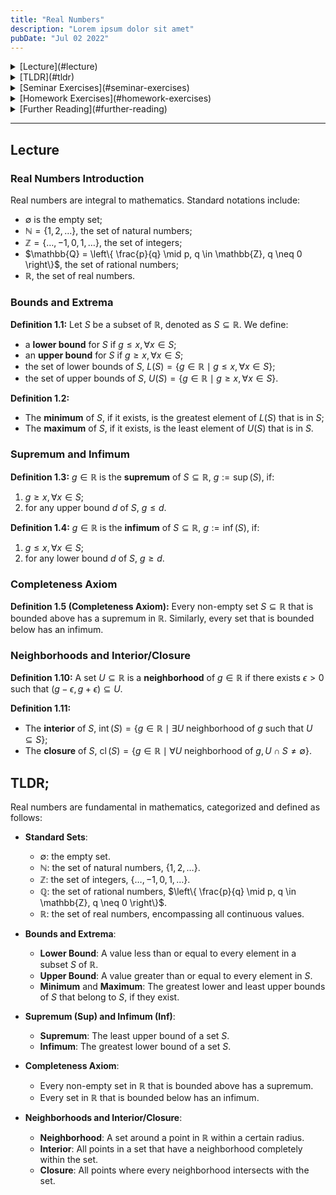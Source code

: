 ```yaml
---
title: "Real Numbers"
description: "Lorem ipsum dolor sit amet"
pubDate: "Jul 02 2022"
---
```


<details>
  <summary>[Lecture](#lecture)</summary>- [Real Numbers
  Introduction](#real-numbers-introduction) - [Bounds and
  Extrema](#bounds-and-extrema) - [Supremum and Infimum](#supremum-and-infimum)
  - [Completeness Axiom](#completeness-axiom) - [Neighborhoods and
  Interior/Closure](#neighborhoods-and-interior-closure)
</details>

<details>
  <summary>[TLDR](#tldr)</summary>
</details>

<details>
  <summary>[Seminar Exercises](#seminar-exercises)</summary>- [Exercise
  1](#exercise-1) - [Exercise 2](#exercise-2)
</details>

<details>
  <summary>[Homework Exercises](#homework-exercises)</summary>- [Problem
  1](#problem-1) - [Problem 2](#problem-2)
</details>

<details>
  <summary>[Further Reading](#further-reading)</summary>- [Book 1](#book-1) -
  [Book 2](#book-2) - [Book 3](#book-3)
</details>

<hr class="mt-12" />

## Lecture

### Real Numbers Introduction

Real numbers are integral to mathematics. Standard notations include:

- $\emptyset$ is the empty set;
- $\mathbb{N} = \{1, 2, \dots\}$, the set of natural numbers;
- $\mathbb{Z} = \{\dots, -1, 0, 1, \dots\}$, the set of integers;
- $\mathbb{Q} = \left\{ \frac{p}{q} \mid p, q \in \mathbb{Z}, q \neq 0 \right\}$, the set of rational numbers;
- $\mathbb{R}$, the set of real numbers.

### Bounds and Extrema

**Definition 1.1:** Let $S$ be a subset of $\mathbb{R}$, denoted as $S \subseteq \mathbb{R}$. We define:

- a **lower bound** for $S$ if $g \leq x, \forall x \in S$;
- an **upper bound** for $S$ if $g \geq x, \forall x \in S$;
- the set of lower bounds of $S$, $L(S) = \{g \in \mathbb{R} \mid g \leq x, \forall x \in S\}$;
- the set of upper bounds of $S$, $U(S) = \{g \in \mathbb{R} \mid g \geq x, \forall x \in S\}$.

**Definition 1.2:**

- The **minimum** of $S$, if it exists, is the greatest element of $L(S)$ that is in $S$;
- The **maximum** of $S$, if it exists, is the least element of $U(S)$ that is in $S$.

### Supremum and Infimum

**Definition 1.3:** $g \in \mathbb{R}$ is the **supremum** of $S \subseteq \mathbb{R}$, $g := \sup(S)$, if:

1. $g \geq x, \forall x \in S$;
2. for any upper bound $d$ of $S$, $g \leq d$.

**Definition 1.4:** $g \in \mathbb{R}$ is the **infimum** of $S \subseteq \mathbb{R}$, $g := \inf(S)$, if:

1. $g \leq x, \forall x \in S$;
2. for any lower bound $d$ of $S$, $g \geq d$.

### Completeness Axiom

**Definition 1.5 (Completeness Axiom):** Every non-empty set $S \subseteq \mathbb{R}$ that is bounded above has a supremum in $\mathbb{R}$. Similarly, every set that is bounded below has an infimum.

### Neighborhoods and Interior/Closure

**Definition 1.10:** A set $U \subseteq \mathbb{R}$ is a **neighborhood** of $g \in \mathbb{R}$ if there exists $\epsilon > 0$ such that $(g - \epsilon, g + \epsilon) \subseteq U$.

**Definition 1.11:**

- The **interior** of $S$, $\operatorname{int}(S) = \{g \in \mathbb{R} \mid \exists U \text{ neighborhood of } g \text{ such that } U \subseteq S\}$;
- The **closure** of $S$, $\operatorname{cl}(S) = \{g \in \mathbb{R} \mid \forall U \text{ neighborhood of } g, U \cap S \neq \emptyset\}$.

## TLDR;

Real numbers are fundamental in mathematics, categorized and defined as follows:

- **Standard Sets**:

  - $\emptyset$: the empty set.
  - $\mathbb{N}$: the set of natural numbers, $\{1, 2, \dots\}$.
  - $\mathbb{Z}$: the set of integers, $\{\dots, -1, 0, 1, \dots\}$.
  - $\mathbb{Q}$: the set of rational numbers, $\left\{ \frac{p}{q} \mid p, q \in \mathbb{Z}, q \neq 0 \right\}$.
  - $\mathbb{R}$: the set of real numbers, encompassing all continuous values.

- **Bounds and Extrema**:

  - **Lower Bound**: A value less than or equal to every element in a subset $S$ of $\mathbb{R}$.
  - **Upper Bound**: A value greater than or equal to every element in $S$.
  - **Minimum** and **Maximum**: The greatest lower and least upper bounds of $S$ that belong to $S$, if they exist.

- **Supremum (Sup) and Infimum (Inf)**:

  - **Supremum**: The least upper bound of a set $S$.
  - **Infimum**: The greatest lower bound of a set $S$.

- **Completeness Axiom**:

  - Every non-empty set in $\mathbb{R}$ that is bounded above has a supremum.
  - Every set in $\mathbb{R}$ that is bounded below has an infimum.

- **Neighborhoods and Interior/Closure**:
  - **Neighborhood**: A set around a point in $\mathbb{R}$ within a certain radius.
  - **Interior**: All points in a set that have a neighborhood completely within the set.
  - **Closure**: All points where every neighborhood intersects with the set.
